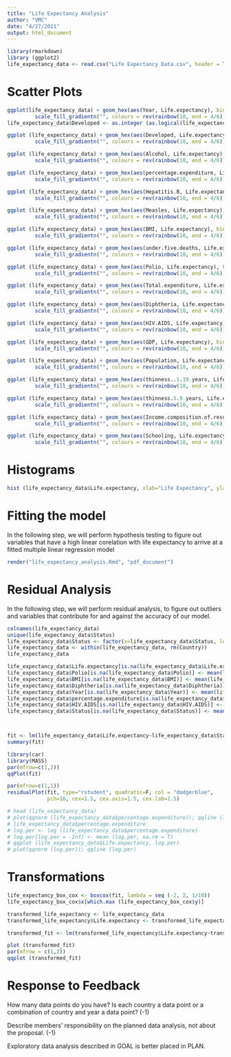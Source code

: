 ```yaml
---
title: "Life Expectancy Analysis"
author: "VMC"
date: "4/27/2021"
output: html_document
---
```


```r
library(rmarkdown)
library (ggplot2)
life_expectancy_data <- read.csv("Life Expectancy Data.csv", header = TRUE)
```

# Scatter Plots
```r
ggplot(life_expectancy_data) + geom_hex(aes(Year, Life.expectancy), bins = 100) +
         scale_fill_gradientn("", colours = rev(rainbow(10, end = 4/6)))
life_expectancy_data$Developed <- as.integer (as.logical(life_expectancy_data$Status == "Developed"))

ggplot (life_expectancy_data) + geom_hex(aes(Developed, Life.expectancy), bins = 100) +
         scale_fill_gradientn("", colours = rev(rainbow(10, end = 4/6)))

ggplot (life_expectancy_data) + geom_hex(aes(Alcohol, Life.expectancy), bins = 100) +
         scale_fill_gradientn("", colours = rev(rainbow(10, end = 4/6)))

ggplot (life_expectancy_data) + geom_hex(aes(percentage.expenditure, Life.expectancy), bins = 100) +
         scale_fill_gradientn("", colours = rev(rainbow(10, end = 4/6)))

ggplot (life_expectancy_data) + geom_hex(aes(Hepatitis.B, Life.expectancy), bins = 100) +
         scale_fill_gradientn("", colours = rev(rainbow(10, end = 4/6)))

ggplot (life_expectancy_data) + geom_hex(aes(Measles, Life.expectancy), bins = 100) +
         scale_fill_gradientn("", colours = rev(rainbow(10, end = 4/6)))

ggplot (life_expectancy_data) + geom_hex(aes(BMI, Life.expectancy), bins = 100) +
         scale_fill_gradientn("", colours = rev(rainbow(10, end = 4/6)))

ggplot (life_expectancy_data) + geom_hex(aes(under.five.deaths, Life.expectancy), bins = 100) +
         scale_fill_gradientn("", colours = rev(rainbow(10, end = 4/6)))

ggplot (life_expectancy_data) + geom_hex(aes(Polio, Life.expectancy), bins = 100) +
         scale_fill_gradientn("", colours = rev(rainbow(10, end = 4/6)))

ggplot (life_expectancy_data) + geom_hex(aes(Total.expenditure, Life.expectancy), bins = 100) +
         scale_fill_gradientn("", colours = rev(rainbow(10, end = 4/6)))

ggplot (life_expectancy_data) + geom_hex(aes(Diphtheria, Life.expectancy), bins = 100) +
         scale_fill_gradientn("", colours = rev(rainbow(10, end = 4/6)))

ggplot (life_expectancy_data) + geom_hex(aes(HIV.AIDS, Life.expectancy), bins = 100) +
         scale_fill_gradientn("", colours = rev(rainbow(10, end = 4/6)))

ggplot (life_expectancy_data) + geom_hex(aes(GDP, Life.expectancy), bins = 100) +
         scale_fill_gradientn("", colours = rev(rainbow(10, end = 4/6)))

ggplot (life_expectancy_data) + geom_hex(aes(Population, Life.expectancy), bins = 100) +
         scale_fill_gradientn("", colours = rev(rainbow(10, end = 4/6)))

ggplot (life_expectancy_data) + geom_hex(aes(thinness..1.19.years, Life.expectancy), bins = 100) +
         scale_fill_gradientn("", colours = rev(rainbow(10, end = 4/6)))

ggplot (life_expectancy_data) + geom_hex(aes(thinness.5.9.years, Life.expectancy), bins = 100) +
         scale_fill_gradientn("", colours = rev(rainbow(10, end = 4/6)))

ggplot (life_expectancy_data) + geom_hex(aes(Income.composition.of.resources, Life.expectancy), bins = 100) +
         scale_fill_gradientn("", colours = rev(rainbow(10, end = 4/6)))

ggplot (life_expectancy_data) + geom_hex(aes(Schooling, Life.expectancy), bins = 100) +
         scale_fill_gradientn("", colours = rev(rainbow(10, end = 4/6)))

```

# Histograms
```r

hist (life_expectancy_data$Life.expectancy, xlab="Life Expectancy", ylab="Frequency of Life Expectancy", border="green",col="blue", main = "Life Expectancy")

```


# Fitting the model

In the following step, we will perform hypothesis testing to figure out variables that have a high linear corelation with life expectancy to arrive at a fitted multiple linear regression model

```r

render("life_expectancy_analysis.Rmd", "pdf_document")
```


# Residual Analysis

In the following step, we will perform residual analysis, to figure out outliers and variables that contribute for and against the accuracy of our model.

```r


colnames(life_expectancy_data)
unique(life_expectancy_data$Status)
life_expectancy_data$Status <- factor(x=life_expectancy_data$Status, levels=unique(life_expectancy_data$Status), labels=c(0,1))
life_expectancy_data <- within(life_expectancy_data, rm(Country))
life_expectancy_data

life_expectancy_data$Life.expectancy[is.na(life_expectancy_data$Life.expectancy)] <- mean(life_expectancy_data$Life.expectancy, na.rm = T)
life_expectancy_data$Polio[is.na(life_expectancy_data$Polio)] <- mean(life_expectancy_data$Polio, na.rm = T)
life_expectancy_data$BMI[is.na(life_expectancy_data$BMI)] <- mean(life_expectancy_data$BMI, na.rm = T)
life_expectancy_data$Diphtheria[is.na(life_expectancy_data$Diphtheria)] <- mean(life_expectancy_data$Diphtheria, na.rm = T)
life_expectancy_data$Year[is.na(life_expectancy_data$Year)] <- mean(life_expectancy_data$Year, na.rm = T)
life_expectancy_data$percentage.expenditure[is.na(life_expectancy_data$percentage.expenditure)] <- mean(life_expectancy_data$percentage.expenditure, na.rm = T)
life_expectancy_data$HIV.AIDS[is.na(life_expectancy_data$HIV.AIDS)] <- mean(life_expectancy_data$HIV.AIDS, na.rm = T)
life_expectancy_data$Status[is.na(life_expectancy_data$Status)] <- mean(life_expectancy_data$Status, na.rm = T)



fit <- lm(life_expectancy_data$Life.expectancy~life_expectancy_data$Status+life_expectancy_data$percentage.expenditure+life_expectancy_data$BMI+life_expectancy_data$Polio+life_expectancy_data$Diphtheria+life_expectancy_data$HIV.AIDS)
summary(fit)

library(car)
library(MASS)
par(mfrow=c(1,2))
qqPlot(fit)

par(mfrow=c(1,1))
residualPlot(fit, type="rstudent", quadratic=F, col = "dodgerblue",
             pch=16, cex=1.5, cex.axis=1.5, cex.lab=1.5)

```

```r
# head (life_expectancy_data)
# plot(qqnorm (life_expectancy_data$percentage.expenditure)); qqline (life_expectancy_data$percentage.expenditure)
# life_expectancy_data$percentage.expenditure
# log.per <- log (life_expectancy_data$percentage.expenditure)
# log.per[log.per = -Inf] <- mean (log.per, na.rm = T)
# qqplot (life_expectancy_data$Life.expectancy, log.per)
# plot(qqnorm (log.per)); qqline (log.per)
```


# Transformations

``` r

life_expectancy_box_cox <- boxcox(fit, lambda = seq (-2, 2, 1/10))
life_expectancy_box_cox$x[which.max (life_expectancy_box_cox$y)]

transformed_life_expectancy <- life_expectancy_data
transformed_life_expectancy$Life.expectancy <- transformed_life_expectancy$Life.expectancy^2

transformed_fit <- lm(transformed_life_expectancy$Life.expectancy~transformed_life_expectancy$Status+transformed_life_expectancy$percentage.expenditure+transformed_life_expectancy$BMI+transformed_life_expectancy$Polio+transformed_life_expectancy$Diphtheria+transformed_life_expectancy$HIV.AIDS)

plot (transformed_fit)
par(mfrow = c(1,2))
qqplot (transformed_fit)
```


















# Response to Feedback

How many data points do you have? Is each country a data point or a combination of country and year a data point? (-1)

Describe members' responsibility on the planned data analysis, not about the proposal. (-1)

Exploratory data analysis described in GOAL is better placed in PLAN.



